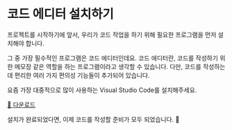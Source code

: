 # 코드 에디터 설치하기

프로젝트를 시작하기에 앞서, 우리가 코드 작업을 하기 위해 필요한 프로그램을 먼저 설치해야 합니다.

그 중 가장 필수적인 프로그램은 코드 에디터인데요. 코드 에디터란, 코드를 작성하기 위한 메모장 같은 역할을 하는 프로그램이라고 생각할 수 있습니다. 다만, 코드를 작성하는데 편리한 여러 가지 편의성 기능들이 추가되어 있습니다.

요즘 가장 대중적으로 많이 사용하는 Visual Studio Code를 설치해주세요.

[📂 다운로드](https://code.visualstudio.com/download)

설치가 완료되었다면, 이제 코드를 작성할 준비가 모두 되었습니다. 💫
